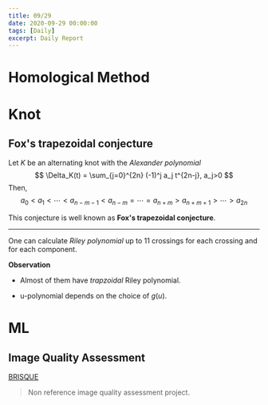 ```yaml
---
title: 09/29
date: 2020-09-29 00:00:00
tags: [Daily]
excerpt: Daily Report
---
```

# Homological Method

# Knot

## Fox's trapezoidal conjecture

Let $K$ be an alternating knot with the _Alexander polynomial_ 
$$
\Delta_K(t) = \sum_{j=0}^{2n} (-1)^j a_j t^{2n-j}, a_j>0
$$
Then,
$$
a_0 < a_1 < \cdots < a_{n-m-1} < a_{n-m} = \cdots = a_{n+m} > a_{n+m+1} > \cdots > a_{2n}
$$

This conjecture is well known as __Fox's trapezoidal conjecture__.

---

One can calculate _Riley polynomial_ up to 11 crossings for each crossing and for each component.

__Observation__

* Almost of them have _trapzoidal_ Riley polynomial.

* u-polynomial depends on the choice of $g(u)$.


# ML

## Image Quality Assessment

[BRISQUE](https://www.learnopencv.com/image-quality-assessment-brisque/)

> Non reference image quality assessment project.

